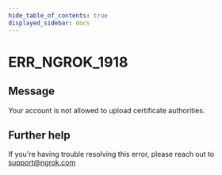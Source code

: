 ```yaml
---
hide_table_of_contents: true
displayed_sidebar: docs
---
```



# ERR_NGROK_1918

## Message

Your account is not allowed to upload certificate authorities.

<ErrorDetails error="err_ngrok_1918" />

## Further help

If you're having trouble resolving this error, please reach out to [support@ngrok.com](mailto:support@ngrok.com?subject=Help%20with%20ERR_NGROK_1918)
